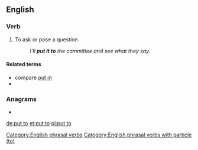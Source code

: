 ==English==

===Verb===
{{en-verb|puts to|putting to|put to}}

# To ask or pose a question
#: ''I'll '''put it to''' the committee and see what they say.''

====Related terms====
* compare [[put in]]
* {{l|en|put to the test}}

===Anagrams===
* {{l|en|tot up}}

[[de:put to]]
[[et:put to]]
[[pl:put to]]
[[Category:English phrasal verbs]]
[[Category:English phrasal verbs with particle (to)]]